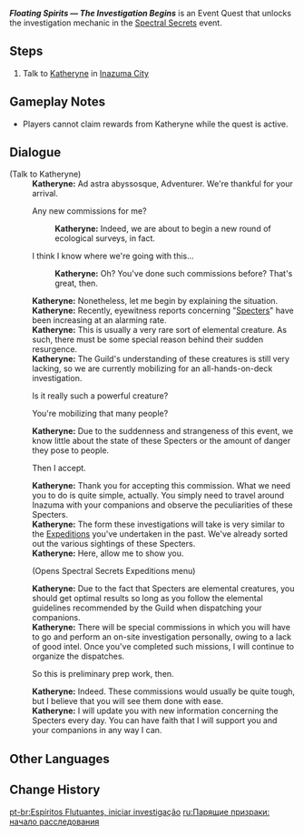 {{Quest Infobox
|id            = 
|image         = Adventurers' Guild Inazuma.png
|type          = World
|region        = Inazuma
|area          = Narukami Island
|subarea       = Inazuma City
|event_name    = Spectral Secrets
|summary       = 
|requirement   = Complete [[Ritou Escape Plan]]
|startLocation = [[Inazuma City]], [[Inazuma]]
|next          = Floating Spirits &mdash; The Investigation Ends
|mora          = 10,000
|other         = {{Card|Adventurer's Experience|4}}
|characters    = Katheryne (Inazuma); Traveler
}}
'''''Floating Spirits &mdash; The Investigation Begins''''' is an Event Quest that unlocks the investigation mechanic in the [[Spectral Secrets]] event.

==Steps==
#Talk to [[Katheryne]] in [[Inazuma City]]

==Gameplay Notes==
*Players cannot claim rewards from Katheryne while the quest is active.

==Dialogue==
{{Quest Description|Recently, more and more adventurers have encountered a floating elemental being. [[Inazuma City]]'s [[Katheryne]] is releasing a series of commissions to minimize needless risks and lay the groundwork for further investigation.}}
{{Dialogue start}}
;(Talk to Katheryne)
:'''Katheryne:''' Ad astra abyssosque, Adventurer. We're thankful for your arrival.
:{{DIcon}} Any new commissions for me?
::'''Katheryne:''' Indeed, we are about to begin a new round of ecological surveys, in fact.
:{{DIcon}} I think I know where we're going with this...
::'''Katheryne:''' Oh? You've done such commissions before? That's great, then.
:'''Katheryne:''' Nonetheless, let me begin by explaining the situation.
:'''Katheryne:''' Recently, eyewitness reports concerning "[[Specters]]" have been increasing at an alarming rate.
:'''Katheryne:''' This is usually a very rare sort of elemental creature. As such, there must be some special reason behind their sudden resurgence.
:'''Katheryne:''' The Guild's understanding of these creatures is still very lacking, so we are currently mobilizing for an all-hands-on-deck investigation.
:{{DIcon}} Is it really such a powerful creature?
:{{DIcon}} You're mobilizing that many people?
:'''Katheryne:''' Due to the suddenness and strangeness of this event, we know little about the state of these Specters or the amount of danger they pose to people.
:{{DIcon}} Then I accept.
:'''Katheryne:''' Thank you for accepting this commission. What we need you to do is quite simple, actually. You simply need to travel around Inazuma with your companions and observe the peculiarities of these Specters.
:'''Katheryne:''' The form these investigations will take is very similar to the [[Expeditions]] you've undertaken in the past. We've already sorted out the various sightings of these Specters.
:'''Katheryne:''' Here, allow me to show you.
:;(Opens Spectral Secrets Expeditions menu)
:'''Katheryne:''' Due to the fact that Specters are elemental creatures, you should get optimal results so long as you follow the elemental guidelines recommended by the Guild when dispatching your companions.
:'''Katheryne:''' There will be special commissions in which you will have to go and perform an on-site investigation personally, owing to a lack of good intel. Once you've completed such missions, I will continue to organize the dispatches.
:{{DIcon}} So this is preliminary prep work, then.
:'''Katheryne:''' Indeed. These commissions would usually be quite tough, but I believe that you will see them done with ease.
:'''Katheryne:''' I will update you with new information concerning the Specters every day. You can have faith that I will support you and your companions in any way I can.
{{Dialogue end}}

==Other Languages==
{{Other Languages
|en      = Floating Spirits &mdash; The Investigation Begins
|zhs     = 飘浮之灵，调查启动
|zhs_rm  = Piāofú zhī Líng, Diàochá Qǐdòng
|zht     = 飄浮之靈，調查啟動
|zht_rm  = Piāofú zhī Líng, Diàochá Qǐdòng
|zh_tl   = Floating Spirits, The Investigation Begins
|ja      = 浮遊する霊、調査開始
|ja_rm   = Fuyuu Suru Rei, Chousai Kaishi
|ja_tl   = Floating Souls, The Investigation Starts
|ko      = 떠도는 정령, 조사 시작
|ko_rm   = Tteodoneun Jeongryeong, Josa Sijak
|ko_tl   = Floating Spirits - The Investigation Starts
|es      = Espectros flotantes: Comienza la investigación
|es_tl   = Floating Specters: Investigation Starts
|fr      = Spectres flottants, l'enquête est ouverte
|fr_tl   = Floating Specters, the Investigation Is Open
|ru      = Парящие призраки: начало расследования
|ru_tl   = Floating Spectres: Beginning of Investigation
|th      = เริ่มการตรวจสอบภูตที่ล่องลอย
|th_rm   = 
|th_tl   = 
|vi      = Bóng Ma - Khởi Động Điều Tra
|vi_tl   = 
|de      = Geheimnisvolle Gespenster – Die Untersuchung beginnt
|de_tl   = Mysterious Spirits - The Investigation Begins
|id      = Roh Gentayangan &mdash; Investigasi Dimulai
|id_tl   = Wandering Spirit &mdash; Investigation Begins
|pt      = Espíritos Flutuantes, iniciar investigação
|pt_tl   = 
}}

==Change History==
{{Change History|2.1}}

[[pt-br:Espíritos Flutuantes, iniciar investigação]]
[[ru:Парящие призраки: начало расследования]]